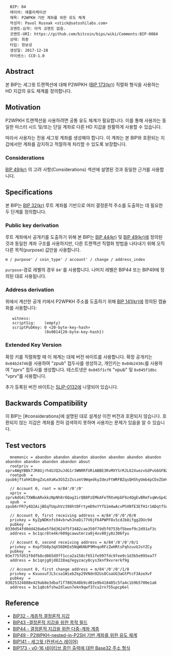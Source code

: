 <pre>
  BIP: 84
  레이어: 애플리케이션
  제목: P2WPKH 기반 계좌를 위한 유도 체계
  작성자: Pavol Rusnak <stick@satoshilabs.com>
  코멘트-요약: 아직 코멘트 없음.
  코멘트-URI: https://github.com/bitcoin/bips/wiki/Comments:BIP-0084
  상태: 최종
  타입: 정보성
  생성일: 2017-12-28
  라이센스: CC0-1.0
</pre>

==Abstract==

본 BIP는 세그윗 트랜잭션에 대해 P2WPKH ([[bip-0173_kr.mediawiki|BIP 173(kr)]]) 직렬화 형식을 사용하는 HD 지갑의 유도 체계를 정의합니다.

==Motivation==

P2WPKH 트랜잭션을 사용하려면 공통 유도 체계가 필요합니다. 이를 통해 사용자는 동일한 마스터 시드 및/또는 단일 계좌로 다른 HD 지갑을 원활하게 사용할 수 있습니다.

따라서 사용자는 전용 세그윗 계좌를 생성해야 합니다. 이 계좌는 본 BIP와 호환되는 지갑에서만 계좌를 감지하고 적절하게 처리할 수 있도록 보장합니다.

===Considerations===

[[bip-0049_kr.mediawiki|BIP 49(kr)]] 의 고려 사항(Considerations) 섹션에 설명된 것과 동일한 근거를 사용합니다.

==Specifications==

본 BIP는 [[bip-0032_kr.mediawiki|BIP 32(kr)]] 루트 계좌를 기반으로 여러 결정론적 주소를 도출하는 데 필요한 두 단계를 정의합니다.

===Public key derivation===

루트 계좌에서 공개키를 도출하기 위해 본 BIP는 [[bip-0044_kr.mediawiki|BIP 44(kr)]] 및 [[bip-0049_kr.mediawiki|BIP 49(kr)]]에 정의된 것과 동일한 계좌 구조를 사용하지만, 다른 트랜잭션 직렬화 방법을 나타내기 위해 오직 다른 목적(purpose) 값만을 사용합니다.

<pre>
m / purpose' / coin_type' / account' / change / address_index
</pre>

<code>purpose</code>-경로 레벨의 경우 <code>84'</code>를 사용합니다. 나머지 레벨은 BIP44 또는 BIP49에 정의된 대로 사용됩니다.


===Address derivation===

위에서 계산한 공개 키에서 P2WPKH 주소를 도출하기 위해 [[bip-0141_kr.mediawiki#p2wpkh|BIP 141(kr)]]에 정의된 캡슐화를 사용합니다:


    witness:      <signature> <pubkey>
    scriptSig:    (empty)
    scriptPubKey: 0 <20-byte-key-hash>
                  (0x0014{20-byte-key-hash})


===Extended Key Version===

확장 키를 직렬화할 때 이 체계는 대체 버전 바이트를 사용합니다. 확장 공개키는 <code>0x04b24746</code>을 사용하여 "zpub" 접두사를 생성하고, 개인키는 <code>0x04b2430c</code>를 사용하여 "zprv" 접두사를 생성합니다. 테스트넷은 <code>0x045f1cf6</code> "vpub" 및 <code>0x045f18bc</code> "vprv"를 사용합니다.

추가 등록된 버전 바이트는 [[https://github.com/satoshilabs/slips/blob/master/slip-0132.md|SLIP-0132]]에 나열되어 있습니다.


==Backwards Compatibility==

이 BIP는 [#considerations]에 설명된 대로 설계상 이전 버전과 호환되지 않습니다. 호환되지 않는 지갑은 계좌를 전혀 검색하지 못하며 사용자는 문제가 있음을 알 수 있습니다.

==Test vectors==

<pre>
  mnemonic = abandon abandon abandon abandon abandon abandon abandon abandon abandon abandon abandon about
  rootpriv = zprvAWgYBBk7JR8Gjrh4UJQ2uJdG1r3WNRRfURiABBE3RvMXYSrRJL62XuezvGdPvG6GFBZduosCc1YP5wixPox7zhZLfiUm8aunE96BBa4Kei5
  rootpub  = zpub6jftahH18ngZxLmXaKw3GSZzZsszmt9WqedkyZdezFtWRFBZqsQH5hyUmb4pCEeZGmVfQuP5bedXTB8is6fTv19U1GQRyQUKQGUTzyHACMF

  // Account 0, root = m/84'/0'/0'
  xpriv = zprvAdG4iTXWBoARxkkzNpNh8r6Qag3irQB8PzEMkAFeTRXxHpbF9z4QgEvBRmfvqWvGp42t42nvgGpNgYSJA9iefm1yYNZKEm7z6qUWCroSQnE
  xpub  = zpub6rFR7y4Q2AijBEqTUquhVz398htDFrtymD9xYYfG1m4wAcvPhXNfE3EfH1r1ADqtfSdVCToUG868RvUUkgDKf31mGDtKsAYz2oz2AGutZYs

  // Account 0, first receiving address = m/84'/0'/0'/0/0
  privkey = KyZpNDKnfs94vbrwhJneDi77V6jF64PWPF8x5cdJb8ifgg2DUc9d
  pubkey  = 0330d54fd0dd420a6e5f8d3624f5f3482cae350f79d5f0753bf5beef9c2d91af3c
  address = bc1qcr8te4kr609gcawutmrza0j4xv80jy8z306fyu

  // Account 0, second receiving address = m/84'/0'/0'/0/1
  privkey = Kxpf5b8p3qX56DKEe5NqWbNUP9MnqoRFzZwHRtsFqhzuvUJsYZCy
  pubkey  = 03e775fd51f0dfb8cd865d9ff1cca2a158cf651fe997fdc9fee9c1d3b5e995ea77
  address = bc1qnjg0jd8228aq7egyzacy8cys3knf9xvrerkf9g

  // Account 0, first change address = m/84'/0'/0'/1/0
  privkey = KxuoxufJL5csa1Wieb2kp29VNdn92Us8CoaUG3aGtPtcF3AzeXvF
  pubkey  = 03025324888e429ab8e3dbaf1f7802648b9cd01e9b418485c5fa4c1b9b5700e1a6
  address = bc1q8c6fshw2dlwun7ekn9qwf37cu2rn755upcp6el
</pre>

==Reference==

* [[bip-0032_kr.mediawiki|BIP32 - 계층적 결정론적 지갑]]
* [[bip-0043_kr.mediawiki|BIP43 -결정론적 지갑을 위한 목적 필드]]
* [[bip-0044_kr.mediawiki|BIP44 - 결정론적 지갑을 위한 다중-계좌 계층]]
* [[bip-0049_kr.mediawiki|BIP49 - P2WPKH-nested-in-P2SH 기반 계좌를 위한 유도 체계]]
* [[bip-0141_kr.mediawiki|BIP141 - 세그윗 (컨센서스 레이어)]]
* [[bip-0173_kr.mediawiki|BIP173 - v0-16 네이티브 증인 출력에 대한 Base32 주소 형식]]
